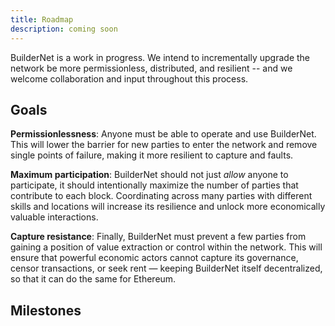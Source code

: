 ```yaml
---
title: Roadmap
description: coming soon
---
```



BuilderNet is a work in progress. We intend to incrementally upgrade the network be more permissionless, distributed, and resilient -- and we welcome collaboration and input throughout this process.

## Goals

**Permissionlessness**: Anyone must be able to operate and use BuilderNet. This will lower the barrier for new parties to enter the network and remove single points of failure, making it more resilient to capture and faults.

**Maximum participation**: BuilderNet should not just *allow* anyone to participate, it should intentionally maximize the number of parties that contribute to each block. Coordinating across many parties with different skills and locations will increase its resilience and unlock more economically valuable interactions.

**Capture resistance**: Finally, BuilderNet must prevent a few parties from gaining a position of value extraction or control within the network. This will ensure that powerful economic actors cannot capture its governance, censor transactions, or seek rent — keeping BuilderNet itself decentralized, so that it can do the same for Ethereum.

## Milestones

<Image img={imgRoadmap} class="img-border" />
